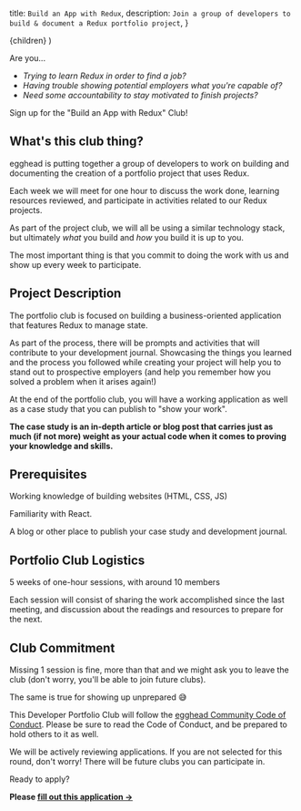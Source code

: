   title: `Build an App with Redux`,
  description: `Join a group of developers to build & document a Redux portfolio project`,
}

  <UltimateGuide meta={meta}>{children}</UltimateGuide>
)

Are you...

- _Trying to learn Redux in order to find a job?_
- _Having trouble showing potential employers what you're capable of?_
- _Need some accountability to stay motivated to finish projects?_

Sign up for the "Build an App with Redux" Club!

## What's this club thing?

egghead is putting together a group of developers to work on building and documenting the creation of a portfolio project that uses Redux.

Each week we will meet for one hour to discuss the work done, learning resources reviewed, and participate in activities related to our Redux projects.

As part of the project club, we will all be using a similar technology stack, but ultimately _what_ you build and _how_ you build it is up to you.

The most important thing is that you commit to doing the work with us and show up every week to participate.

## Project Description

The portfolio club is focused on building a business-oriented application that features Redux to manage state.

As part of the process, there will be prompts and activities that will contribute to your development journal. Showcasing the things you learned and the process you followed while creating your project will help you to stand out to prospective employers (and help you remember how you solved a problem when it arises again!)

At the end of the portfolio club, you will have a working application as well as a case study that you can publish to "show your work".

**The case study is an in-depth article or blog post that carries just as much (if not more) weight as your actual code when it comes to proving your knowledge and skills.**

## Prerequisites

Working knowledge of building websites (HTML, CSS, JS)

Familiarity with React.

A blog or other place to publish your case study and development journal.

## Portfolio Club Logistics

5 weeks of one-hour sessions, with around 10 members

Each session will consist of sharing the work accomplished since the last meeting, and discussion about the readings and resources to prepare for the next.

## Club Commitment

Missing 1 session is fine, more than that and we might ask you to leave the club (don't worry, you'll be able to join future clubs).

The same is true for showing up unprepared 😅

This Developer Portfolio Club will follow the [egghead Community Code of Conduct](https://howtoegghead.com/code-of-conduct/).
Please be sure to read the Code of Conduct, and be prepared to hold others to it as well.

We will be actively reviewing applications. If you are not selected for this round, don't worry! There will be future clubs you can participate in.

Ready to apply?

**Please [fill out this application →](https://eggheadio.typeform.com/to/YPK6vrml)**
